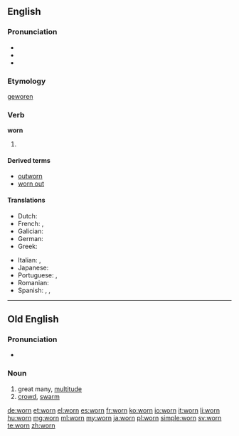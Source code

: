 ==English==

===Pronunciation===
* {{IPA|/woʊrn/|/wɔːrn/}}
* {{audio|en-us-worn.ogg|Audio (US)}}
* {{rhymes|ɔː(r)n}}

===Etymology===
{{etyl|ang|en}} [[geworen]]

===Verb===
'''worn'''

# {{past participle of|wear|lang=en}}

====Derived terms====
* [[outworn]]
* [[worn out]]

====Translations====
{{trans-top|past participle of wear}}
* Dutch: {{t+|nl|gedragen}}
* French: {{t+|fr|porté}}, {{t+|fr|usé}}
* Galician: {{t-|gl|usado}}
* German: {{t+|de|getragen}}
* Greek: {{t-|el|φοριούνται|tr=forioúntai|sc=Grek}}
{{trans-mid}}
* Italian: {{t+|it|usato}}, {{t-|it|indossato}}
* Japanese: {{t-|ja|摩耗|tr=sıfat|sc=Jpan}}
* Portuguese: {{t+|pt|usado}}, {{t+|pt|vestido}}
* Romanian: {{t-|ro|purtat|m|n}}
* Spanish: {{t+|es|usado}}, {{t+|es|puesto}}, {{t-|es|portado}}
{{trans-bottom}}

----

==Old English==

===Pronunciation===
* {{IPA|/worn/|lang=ang}}

===Noun===
{{ang-noun|m}}

# great many, [[multitude]]
# [[crowd]], [[swarm]]

[[de:worn]]
[[et:worn]]
[[el:worn]]
[[es:worn]]
[[fr:worn]]
[[ko:worn]]
[[io:worn]]
[[it:worn]]
[[li:worn]]
[[hu:worn]]
[[mg:worn]]
[[ml:worn]]
[[my:worn]]
[[ja:worn]]
[[pl:worn]]
[[simple:worn]]
[[sv:worn]]
[[te:worn]]
[[zh:worn]]